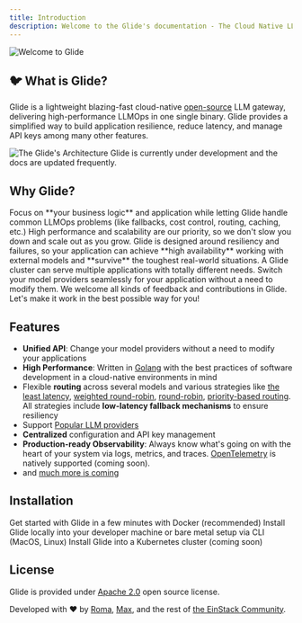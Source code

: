 ```yaml
---
title: Introduction
description: Welcome to the Glide's documentation - The Cloud Native LLM Gateway
---
```


<img className="w-full" src="/images/glide_intro.png" alt="Welcome to Glide" />

## 🐦 What is Glide?

Glide is a lightweight blazing-fast cloud-native [open-source](https://opensource.com/resources/what-open-source) LLM gateway, delivering high-performance LLMOps in one single binary.
Glide provides a simplified way to build application resilience, reduce latency, and manage API keys among many other features.

<img className="w-full" src="/images/marketecture.svg" alt="The Glide's Architecture" />

<Warning>
    Glide is currently under development and the docs are updated frequently.
</Warning>

## Why Glide?

<CardGroup cols={2}>
    <Card title="The True Gateway" icon="wand-magic-sparkles">
        Focus on **your business logic** and application while letting Glide handle common LLMOps problems (like fallbacks, cost control, routing, caching, etc.)
    </Card>
    <Card title="Blazing-Fast & Cloud-Native" icon="bolt">
        High performance and scalability are our priority, so we don't slow you down and scale out as you grow.
    </Card>
    <Card title="Resilient" icon="scale-balanced">
        Glide is designed around resiliency and failures,
        so your application can achieve **high availability** working with external models and **survive** the toughest real-world situations.
    </Card>
    <Card title="Configurable" icon="puzzle-piece">
        A Glide cluster can serve multiple applications with totally different needs.
    </Card>
    <Card title="No Vendor Lock-Ins" icon="plug">
        Switch your model providers seamlessly for your application without a need to modify them.
    </Card>
    <Card title="Open Source" icon="people-group">
        We welcome all kinds of feedback and contributions in Glide. Let's make it work in the best possible way for you!
    </Card>
</CardGroup>

## Features

- **Unified API**: Change your model providers without a need to modify your applications
- **High Performance**: Written in [Golang](https://go.dev/) with the best practices of software development in a cloud-native environments in mind
- Flexible **routing** across several models and various strategies like [the least latency](/essentials/routers#least-latency-router), [weighted round-robin](http://localhost:3000/essentials/routers#weighted-round-robin-router), [round-robin](http://localhost:3000/essentials/routers#round-robin-router), [priority-based routing](/essentials/routers#priority-router). All strategies include **low-latency fallback mechanisms** to ensure resiliency
- Support [Popular LLM providers](/essentials/providers)
- **Centralized** configuration and API key management
- **Production-ready Observability**: Always know what's going on with the heart of your system via logs, metrics, and traces. [OpenTelemetry](https://opentelemetry.io/) is natively supported (coming soon).
- and [much more is coming](https://github.com/EinStack/glide/blob/develop/ROADMAP.md)

## Installation

<CardGroup cols={2}>
    <Card href="/get-started/docker-installation/" title="Docker" icon="docker" color="#0078d3">
        Get started with Glide in a few minutes with Docker (recommended)
    </Card>
    <Card href="/get-started/local-installation/" title="Command Line Interface (CLI)" icon="square-terminal" color="#3775a9">
        Install Glide locally into your developer machine or bare metal setup via CLI (MacOS, Linux)
    </Card>
    <Card title="Kubernetes" icon="cloud" color="#0078d3">
        Install Glide into a Kubernetes cluster (coming soon)
    </Card>
</CardGroup>

## License

Glide is provided under [Apache 2.0](https://github.com/EinStack/glide/blob/develop/LICENSE) open source license.

Developed with ❤️ by [Roma](https://github.com/roma-glushko), [Max](https://github.com/mkrueger12), and the rest of [the EinStack Community](https://github.com/EinStack).
